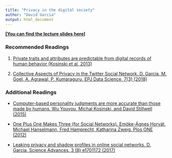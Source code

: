 ```yaml
---
title: "Privacy in the digital society"
author: "David Garcia"
output: html_document
---
```


[**[You can find the lecture slides here]**](https://dgarcia-eu.github.io/FoundationsOfCSS-TUGraz/10_SocietalIssues/103_Privacy/Slides/Privacy_Slides.html)

### Recommended Readings

1. [Private traits and attributes are predictable from digital records of human behavior (Kosinski et al, 2013)](https://www.pnas.org/content/110/15/5802)

2. [Collective Aspects of Privacy in the Twitter Social Network. D. Garcia, M. Goel, A. Agrawal, P. Kumaraguru, EPJ Data Science, 7(3) (2018)](https://epjdatascience.springeropen.com/articles/10.1140/epjds/s13688-018-0130-3)  

### Additional Readings

- [Computer-based personality judgments are more accurate than those made by humans. Wu Youyou, Michal Kosinski, and David Stillwell (2015)](https://www.pnas.org/content/112/4/1036)

- [One Plus One Makes Three (for Social Networks). Emöke-Ágnes Horvát, Michael Hanselmann, Fred Hamprecht, Katharina Zweig. Plos ONE (2012)](https://journals.plos.org/plosone/article?id=10.1371/journal.pone.0034740)

- [Leaking privacy and shadow profiles in online social networks. D. Garcia, Science Advances, 3 (8) e1701172 (2017)](https://advances.sciencemag.org/content/3/8/e1701172.full)  
